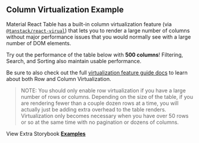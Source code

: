 
<Head>
  <title>{'Column Virtualization Example - Material React Table V2 Docs'}</title>
  <meta
    name="description"
    content="An example of a Material React Table with column virtualization enabled to achieve higher performance when rendering large data sets"
  />
  <meta
    property="og:title"
    content="Column Virtualization in Material React Table Example"
  />
  <meta
    property="og:description"
    content="Learn how to enable column virtualization features in Material React Table"
  />
</Head>

## Column Virtualization Example

Material React Table has a built-in column virtualization feature (via [`@tanstack/react-virual`](https://tanstack.com/virtual/v3)) that lets you to render a large number of columns without major performance issues that you would normally see with a large number of DOM elements.

Try out the performance of the table below with **500 columns**! Filtering, Search, and Sorting also maintain usable performance.

Be sure to also check out the full [virtualization feature guide docs](/docs/guides/virtualization) to learn about both Row and Column Virtualization.

> NOTE: You should only enable row virtualization if you have a large number of rows or columns. Depending on the size of the table, if you are rendering fewer than a couple dozen rows at a time, you will actually just be adding extra overhead to the table renders. Virtualization only becomes necessary when you have over 50 rows or so at the same time with no pagination or dozens of columns.

<Examples isPage />

View Extra Storybook **[Examples](https://www.material-react-table.dev/?path=/story/features-virtualization--enable-row-virtualization)**
